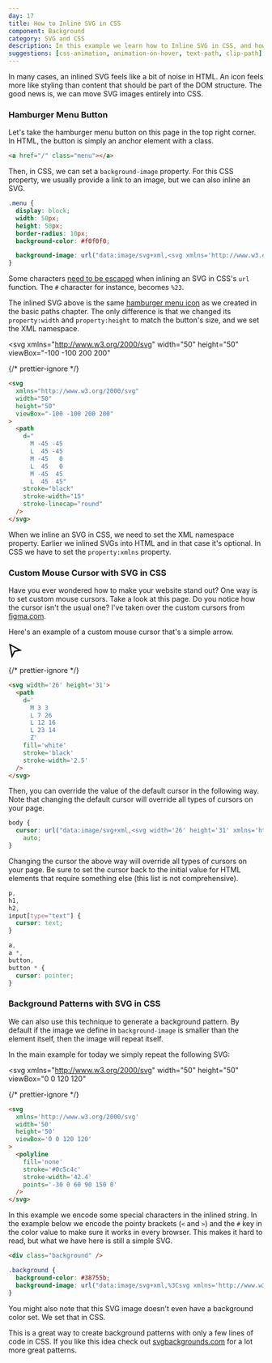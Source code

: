 ```yaml
---
day: 17
title: How to Inline SVG in CSS
component: Background
category: SVG and CSS
description: In this example we learn how to Inline SVG in CSS, and how to create background patterns.
suggestions: [css-animation, animation-on-hover, text-path, clip-path]
---
```



In many cases, an inlined SVG feels like a bit of noise in HTML. An icon feels more like styling than content that should be part of the DOM structure. The good news is, we can move SVG images entirely into CSS.

### Hamburger Menu Button

Let's take the hamburger menu button on this page in the top right corner. In HTML, the button is simply an anchor element with a class.

```html
<a href="/" class="menu"></a>
```

Then, in CSS, we can set a `background-image` property. For this CSS property, we usually provide a link to an image, but we can also inline an SVG.

```css
.menu {
  display: block;
  width: 50px;
  height: 50px;
  border-radius: 10px;
  background-color: #f0f0f0;

  background-image: url("data:image/svg+xml,<svg xmlns='http://www.w3.org/2000/svg' width='50' height='50' viewBox='0 0 100 100'><path d='M 30 30 L 70 70 M 30 70 L 70 30' stroke='white' stroke-width='10' /></svg>");
}
```

<Note>

Some characters [need to be escaped](https://developer.mozilla.org/en-US/docs/Web/CSS/url_function#url) when inlining an SVG in CSS's `url` function. The `#` character for instance, becomes `%23`.

</Note>

The inlined SVG above is the same [hamburger menu icon](/svg/basic-path#hamburger-menu-icon) as we created in the basic paths chapter. The only difference is that we changed its `property:width` and `property:height` to match the button's size, and we set the XML namespace.

<Example>

<svg
  xmlns="http://www.w3.org/2000/svg"
  width="50"
  height="50"
  viewBox="-100 -100 200 200"
>
  <path
    d="M -45 -45 L  45 -45 M -45   0 L  45   0 M -45  45 L  45  45"
    stroke="black"
    stroke-width="15"
    stroke-linecap="round"
  />
</svg>

{/* prettier-ignore */}
```html
<svg
  xmlns="http://www.w3.org/2000/svg"
  width="50"
  height="50"
  viewBox="-100 -100 200 200"
>
  <path
    d="
      M -45 -45 
      L  45 -45 
      M -45   0 
      L  45   0 
      M -45  45 
      L  45  45"
    stroke="black"
    stroke-width="15"
    stroke-linecap="round"
  />
</svg>
```

</Example>

<Note>

When we inline an SVG in CSS, we need to set the XML namespace property. Earlier we inlined SVGs into HTML and in that case it's optional. In CSS we have to set the `property:xmlns` property.

</Note>

### Custom Mouse Cursor with SVG in CSS

Have you ever wondered how to make your website stand out? One way is to set custom mouse cursors. Take a look at this page. Do you notice how the cursor isn't the usual one? I've taken over the custom cursors from [figma.com](https://figma.com).

Here's an example of a custom mouse cursor that's a simple arrow.

<Example>

<svg width="26" height="31">
  <path
    d="M 3 3 L 7 26 L 12 16 L 23 14 Z"
    fill="white"
    stroke="black"
    stroke-width="2.5"
  />
</svg>

{/* prettier-ignore */}
```html
<svg width='26' height='31'>
  <path
    d='
      M 3 3
      L 7 26 
      L 12 16 
      L 23 14
      Z'
    fill='white'
    stroke='black'
    stroke-width='2.5'  
  />
</svg>
```

</Example>

Then, you can override the value of the default cursor in the following way. Note that changing the default cursor will override all types of cursors on your page.

```css
body {
  cursor: url("data:image/svg+xml,<svg width='26' height='31' xmlns='http://www.w3.org/2000/svg'><path fill='white' stroke='black' stroke-width='2.5' d='M 2.549 2.935 L 6.993 26.043 L 11.646 16.041 L 22.993 14.425 Z' /></svg>"),
    auto;
}
```

Changing the cursor the above way will override all types of cursors on your page. Be sure to set the cursor back to the initial value for HTML elements that require something else (this list is not comprehensive).

```css
p,
h1,
h2,
input[type="text"] {
  cursor: text;
}

a,
a *,
button,
button * {
  cursor: pointer;
}
```

### Background Patterns with SVG in CSS

We can also use this technique to generate a background pattern. By default if the image we define in `background-image` is smaller than the element itself, then the image will repeat itself.

In the main example for today we simply repeat the following SVG:

<Example>

<svg
  xmlns="http://www.w3.org/2000/svg"
  width="50"
  height="50"
  viewBox="0 0 120 120"
>
  <polyline
    fill="none"
    stroke="#0c5c4c"
    stroke-width="42.4"
    points="-30 0 60 90 150 0"
  />
</svg>

{/* prettier-ignore */}
```html
<svg
  xmlns='http://www.w3.org/2000/svg'
  width='50'
  height='50'
  viewBox='0 0 120 120'
>
  <polyline
    fill='none'
    stroke='#0c5c4c'
    stroke-width='42.4'
    points='-30 0 60 90 150 0'
  />
</svg>
````

</Example>

In this example we encode some special characters in the inlined string. In the example below we encode the pointy brackets (`<` and `>`) and the `#` key in the color value to make sure it works in every browser. This makes it hard to read, but what we have here is still a simple SVG.

<Final>

```html
<div class="background" />
```

```css
.background {
  background-color: #38755b;
  background-image: url("data:image/svg+xml,%3Csvg xmlns='http://www.w3.org/2000/svg' width='50' height='50' viewBox='0 0 120 120'%3E%3Cpolyline fill='none' stroke='%230c5c4c' stroke-width='42.4' points='-30 0 60 90 150 0' /%3E%3C/svg%3E");
}
```

</Final>

You might also note that this SVG image doesn't even have a background color set. We set that in CSS.

This is a great way to create background patterns with only a few lines of code in CSS. If you like this idea check out <a href="https://www.svgbackgrounds.com/" target="_blank" rel="noopener">svgbackgrounds.com</a> for a lot more great patterns.
